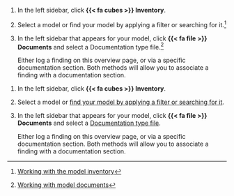 :::: {.content-visible unless-format="revealjs"}
1. In the left sidebar, click **{{< fa cubes >}} Inventory**.

1. Select a model or find your model by applying a filter or searching for it.^[[Working with the model inventory](/guide/model-inventory/working-with-model-inventory.qmd#search-filter-and-sort-models)]

1. In the left sidebar that appears for your model, click **{{< fa file >}} Documents** and select a Documentation type file.^[[Working with model documents](/guide/templates/working-with-model-documents.qmd)]

    Either log a finding on this overview page, or via a specific documentation section. Both methods will allow you to associate a finding with a documentation section. 

::::

:::: {.content-hidden unless-format="revealjs"}
1. In the left sidebar, click **{{< fa cubes >}} Inventory**.

1. Select a model or [find your model by applying a filter or searching for it](/guide/model-inventory/working-with-model-inventory.qmd#search-filter-and-sort-models){target="_blank"}.

1. In the left sidebar that appears for your model, click **{{< fa file >}} Documents** and select a [Documentation type file](/guide/templates/working-with-model-documents.qmd){target="blank"}.

    Either log a finding on this overview page, or via a specific documentation section. Both methods will allow you to associate a finding with a documentation section. 

::::



